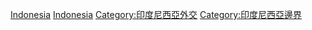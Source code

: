 [[Category:各國爭議地區|Indonesia]]
[[Category:亞洲爭議地區|Indonesia]]
[[Category:印度尼西亞外交|Category:印度尼西亞外交]]
[[Category:印度尼西亞邊界|Category:印度尼西亞邊界]]